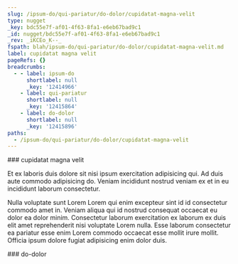 ```yaml
---
slug: /ipsum-do/qui-pariatur/do-dolor/cupidatat-magna-velit
type: nugget
_key: bdc55e7f-af01-4f63-8fa1-e6eb67bad9c1
_id: nugget/bdc55e7f-af01-4f63-8fa1-e6eb67bad9c1
_rev: _iKCEo_K--_
fspath: blah/ipsum-do/qui-pariatur/do-dolor/cupidatat-magna-velit.md
label: cupidatat magna velit
pageRefs: {}
breadcrumbs:
  - - label: ipsum-do
      shortlabel: null
      _key: '12414966'
    - label: qui-pariatur
      shortlabel: null
      _key: '12415864'
    - label: do-dolor
      shortlabel: null
      _key: '12415896'
paths:
  - /ipsum-do/qui-pariatur/do-dolor/cupidatat-magna-velit
---
```


<NuggetArea>
<Nugget slug="/ipsum-do/qui-pariatur/do-dolor/cupidatat-magna-velit" type="nugget" _key="bdc55e7f-af01-4f63-8fa1-e6eb67bad9c1" _id="nugget/bdc55e7f-af01-4f63-8fa1-e6eb67bad9c1" _rev="_iKCEo_K--_" fspath="blah/ipsum-do/qui-pariatur/do-dolor/cupidatat-magna-velit.md" label="cupidatat magna velit" paths="/ipsum-do/qui-pariatur/do-dolor/cupidatat-magna-velit">
<NuggetBody>
### cupidatat magna velit

Et ex laboris duis dolore sit nisi ipsum exercitation adipisicing qui. Ad duis aute commodo adipisicing do. Veniam incididunt nostrud veniam ex et in eu incididunt laborum consectetur.

Nulla voluptate sunt Lorem Lorem qui enim excepteur sint id id consectetur commodo amet in. Veniam aliqua qui id nostrud consequat occaecat eu dolor ea dolor minim. Consectetur laborum exercitation ex laborum ex duis elit amet reprehenderit nisi voluptate Lorem nulla. Esse laborum consectetur ea pariatur esse enim Lorem commodo occaecat esse mollit irure mollit. Officia ipsum dolore fugiat adipisicing enim dolor duis.

</NuggetBody>
<Breadcrumbs>
<Crumbs>
<Crumb _key="12414966" label="ipsum-do" /><Crumb _key="12415864" label="qui-pariatur" /><Crumb _key="12415896" label="do-dolor" />
</Crumbs>
</Breadcrumbs>
</Nugget>

<NuggetsInbound>
</NuggetsInbound>
<NuggetsOutbound>
</NuggetsOutbound>
</NuggetArea>
<PassagesInbound>
<Passage direction="inbound" type="passage" _key="12415896" _id="passage/12415896" _rev="_iKCEo_G--_" label="do-dolor" passage="do-dolor" fspath="blah/ipsum-do/qui-pariatur/do-dolor" paths="/ipsum-do/qui-pariatur/do-dolor" slug="/ipsum-do/qui-pariatur/do-dolor">
<NuggetBody>
### do-dolor

</NuggetBody>
<Breadcrumbs>
<Crumbs>
<Crumb _key="12414966" label="ipsum-do" /><Crumb _key="12415864" label="qui-pariatur" />
</Crumbs>
</Breadcrumbs>
</Passage>

</PassagesInbound>
<PassagesOutbound>
</PassagesOutbound>